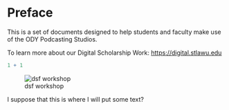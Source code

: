 # Preface {.unnumbered}

This is a set of documents designed to help students and faculty make use of the ODY Podcasting Studios.

To learn more about our Digital Scholarship Work: <https://digital.stlawu.edu>

```r
1 + 1


```

![dsf workshop](images/dsf-interview-ewb - 1.jpeg)

I suppose that this is where I will put some text?
